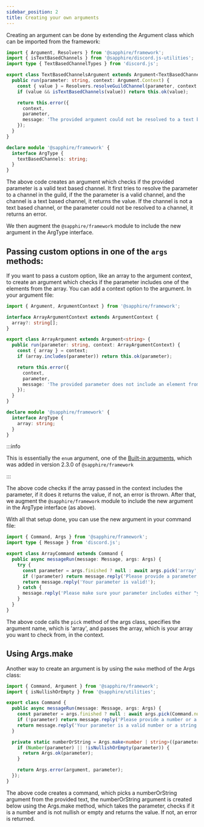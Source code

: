 ```yaml
---
sidebar_position: 2
title: Creating your own arguments
---
```


Creating an argument can be done by extending the Argument class which can be imported from the framework:

```typescript ts2esm2cjs {4|12}
import { Argument, Resolvers } from '@sapphire/framework';
import { isTextBasedChannels } from '@sapphire/discord.js-utilities';
import type { TextBasedChannelTypes } from 'discord.js';

export class TextBasedChannelsArgument extends Argument<TextBasedChannelTypes> {
  public run(parameter: string, context: Argument.Context) {
    const { value } = Resolvers.resolveGuildChannel(parameter, context.message.guild!);
    if (value && isTextBasedChannels(value)) return this.ok(value);

    return this.error({
      context,
      parameter,
      message: 'The provided argument could not be resolved to a text based channel.'
    });
  }
}

declare module '@sapphire/framework' {
  interface ArgType {
    textBasedChannels: string;
  }
}
```

The above code creates an argument which checks if the provided parameter is a valid text based channel. It first tries
to resolve the parameter to a channel in the guild, if the the parameter is a valid channel, and the channel is a text
based channel, it returns the value. If the channel is not a text based channel, or the parameter could not be resolved
to a channel, it returns an error.

We then augment the `@sapphire/framework` module to include the new argument in the ArgType interface.

## Passing custom options in one of the `args` methods:

If you want to pass a custom option, like an array to the argument context, to create an argument which checks if the
parameter includes one of the elements from the array. You can add a context option to the argument. In your argument
file:

```typescript ts2esm2cjs {3|15}
import { Argument, ArgumentContext } from '@sapphire/framework';

interface ArrayArgumentContext extends ArgumentContext {
  array?: string[];
}

export class ArrayArgument extends Argument<string> {
  public run(parameter: string, context: ArrayArgumentContext) {
    const { array } = context;
    if (array.includes(parameter)) return this.ok(parameter);

    return this.error({
      context,
      parameter,
      message: 'The provided parameter does not include an element from the array.'
    });
  }
}

declare module '@sapphire/framework' {
  interface ArgType {
    array: string;
  }
}
```

:::info

This is essentially the `enum` argument, one of the [Built-in arguments][bia], which was added in version 2.3.0 of
`@sapphire/framework`

:::

The above code checks if the array passed in the context includes the parameter, if it does it returns the value, if
not, an error is thrown. After that, we augment the `@sapphire/framework` module to include the new argument in the
ArgType interface (as above).

With all that setup done, you can use the new argument in your command file:

```typescript ts2esm2cjs {1|10}
import { Command, Args } from '@sapphire/framework';
import type { Message } from 'discord.js';

export class ArrayCommand extends Command {
  public async messageRun(message: Message, args: Args) {
    try {
      const parameter = args.finished ? null : await args.pick('array', { array: ['yes', 'no'] });
      if (!parameter) return message.reply('Please provide a parameter');
      return message.reply('Your parameter is valid!');
    } catch {
      message.reply('Please make sure your parameter includes either "yes" or "no"');
    }
  }
}
```

The above code calls the `pick` method of the args class, specifies the argument name, which is 'array', and passes the
array, which is your array you want to check from, in the context.

## Using Args.make

Another way to create an argument is by using the `make` method of the Args class:

```typescript ts2esm2cjs
import { Command, Argument } from '@sapphire/framework';
import { isNullishOrEmpty } from '@sapphire/utilities';

export class Command {
  public async messageRun(message: Message, args: Args) {
    const parameter = args.finished ? null : await args.pick(Command.numberOrString);
    if (!parameter) return message.reply('Please provide a number or a string');
    return message.reply('Your parameter is a valid number or a string!');
  }

  private static numberOrString = Args.make<number | string>((parameter, { argument }) => {
    if (Number(parameter) || !isNullishOrEmpty(parameter)) {
      return Args.ok(parameter);
    }

    return Args.error(argument, parameter);
  });
}
```

The above code creates a command, which picks a numberOrString argument from the provided text, the numberOrString
argument is created below using the Args.make method, which takes the parameter, checks if it is a number and is not
nullish or empty and returns the value. If not, an error is returned.

[bia]: ./built-in-arguments
